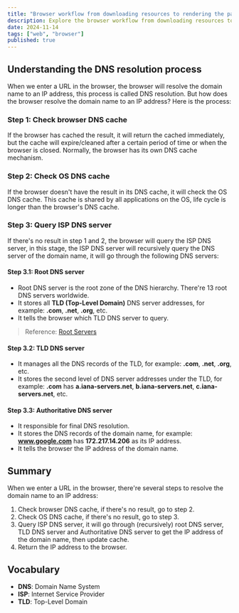 ```yaml
---
title: "Browser workflow from downloading resources to rendering the page part 1"
description: Explore the browser workflow from downloading resources to rendering the page
date: 2024-11-14
tags: ["web", "browser"]
published: true
---
```


## Understanding the DNS resolution process

When we enter a URL in the browser, the browser will resolve the domain name to an IP address, this process is called DNS resolution.
But how does the browser resolve the domain name to an IP address? Here is the process:

### Step 1: Check browser DNS cache

If the browser has cached the result, it will return the cached immediately, but the cache will expire/cleaned after a certain period of time or when the browser is closed.
Normally, the browser has its own DNS cache mechanism.

### Step 2: Check OS DNS cache

If the browser doesn't have the result in its DNS cache, it will check the OS DNS cache. This cache is shared by all applications on the OS, life cycle is longer than the browser's DNS cache.

### Step 3: Query ISP DNS server

If there's no result in step 1 and 2, the browser will query the ISP DNS server, in this stage, the ISP DNS server will recursively query the DNS server of the domain name, it will go through the following DNS servers:

#### Step 3.1: Root DNS server

- Root DNS server is the root zone of the DNS hierarchy. There're 13 root DNS servers worldwide.
- It stores all **TLD (Top-Level Domain)** DNS server addresses, for example: **.com**, **.net**, **.org**, etc.
- It tells the browser which TLD DNS server to query.

> Reference: [Root Servers](https://www.iana.org/domains/root/servers)

#### Step 3.2: TLD DNS server

- It manages all the DNS records of the TLD, for example: **.com**, **.net**, **.org**, etc.
- It stores the second level of DNS server addresses under the TLD, for example: **.com** has **a.iana-servers.net**, **b.iana-servers.net**, **c.iana-servers.net**, etc.

#### Step 3.3: Authoritative DNS server

- It responsible for final DNS resolution.
- It stores the DNS records of the domain name, for example: **www.google.com** has **172.217.14.206** as its IP address.
- It tells the browser the IP address of the domain name.

## Summary

When we enter a URL in the browser, there're several steps to resolve the domain name to an IP address:

1. Check browser DNS cache, if there's no result, go to step 2.
2. Check OS DNS cache, if there's no result, go to step 3.
3. Query ISP DNS server, it will go through (recursively) root DNS server, TLD DNS server and Authoritative DNS server to get the IP address of the domain name, then update cache.
4. Return the IP address to the browser.

## Vocabulary

- **DNS**: Domain Name System
- **ISP**: Internet Service Provider
- **TLD**: Top-Level Domain
